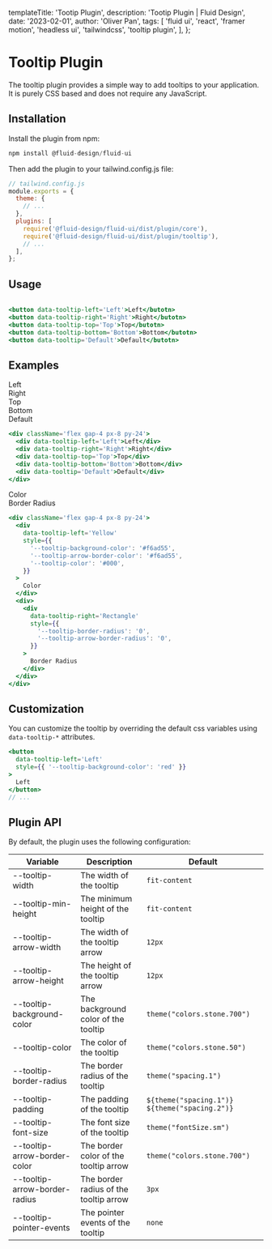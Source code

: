 
  templateTitle: 'Tootip Plugin',
  description: 'Tootip Plugin | Fluid Design',
  date: '2023-02-01',
  author: 'Oliver Pan',
  tags: [
    'fluid ui',
    'react',
    'framer motion',
    'headless ui',
    'tailwindcss',
    'tooltip plugin',
  ],
};


# Tooltip Plugin

The tooltip plugin provides a simple way to add tooltips to your application.
It is purely CSS based and does not require any JavaScript.

## Installation

Install the plugin from npm:

```js
npm install @fluid-design/fluid-ui
```

Then add the plugin to your tailwind.config.js file:

```js tailwind.config.js
// tailwind.config.js
module.exports = {
  theme: {
    // ...
  },
  plugins: [
    require('@fluid-design/fluid-ui/dist/plugin/core'),
    require('@fluid-design/fluid-ui/dist/plugin/tooltip'),
    // ...
  ],
};
```

## Usage

```jsx

<button data-tooltip-left='Left'>Left</butotn>
<button data-tooltip-right='Right'>Right</butotn>
<button data-tooltip-top='Top'>Top</butotn>
<button data-tooltip-bottom='Bottom'>Bottom</butotn>
<button data-tooltip='Default'>Default</butotn>

```

## Examples

<CodeFrame title='Basic Tooltip'>
  <div className='flex gap-4 px-8 py-24'>
    <div className='text-gray-700 dark:text-gray-200' data-tooltip-left='Left'>
      Left
    </div>
    <div
      className='text-gray-700 dark:text-gray-200'
      data-tooltip-right='Right'
    >
      Right
    </div>
    <div className='text-gray-700 dark:text-gray-200' data-tooltip-top='Top'>
      Top
    </div>
    <div
      className='text-gray-700 dark:text-gray-200'
      data-tooltip-bottom='Bottom'
    >
      Bottom
    </div>
    <div className='text-gray-700 dark:text-gray-200' data-tooltip='Default'>
      Default
    </div>
  </div>
</CodeFrame>

```jsx
<div className='flex gap-4 px-8 py-24'>
  <div data-tooltip-left='Left'>Left</div>
  <div data-tooltip-right='Right'>Right</div>
  <div data-tooltip-top='Top'>Top</div>
  <div data-tooltip-bottom='Bottom'>Bottom</div>
  <div data-tooltip='Default'>Default</div>
</div>
```

<CodeFrame title='Custom Tooltip'>
  <div className='flex gap-4 px-8 py-24'>
    <div
      data-tooltip-left='Yellow'
      style={{
        '--tooltip-background-color': '#f6ad55',
        '--tooltip-arrow-border-color': '#f6ad55',
        '--tooltip-color': '#000',
      }}
    >
      Color
    </div>
    <div>
      <div
        data-tooltip-right='Rectangle'
        style={{
          '--tooltip-border-radius': '0',
          '--tooltip-arrow-border-radius': '0',
        }}
      >
        Border Radius
      </div>
    </div>
  </div>
</CodeFrame>

```jsx
<div className='flex gap-4 px-8 py-24'>
  <div
    data-tooltip-left='Yellow'
    style={{
      '--tooltip-background-color': '#f6ad55',
      '--tooltip-arrow-border-color': '#f6ad55',
      '--tooltip-color': '#000',
    }}
  >
    Color
  </div>
  <div>
    <div
      data-tooltip-right='Rectangle'
      style={{
        '--tooltip-border-radius': '0',
        '--tooltip-arrow-border-radius': '0',
      }}
    >
      Border Radius
    </div>
  </div>
</div>
```

## Customization

You can customize the tooltip by overriding the default css variables using `data-tooltip-*` attributes.

```jsx
<button
  data-tooltip-left='Left'
  style={{ '--tooltip-background-color': 'red' }}
>
  Left
</button>
// ...
```

## Plugin API

By default, the plugin uses the following configuration:

| Variable                      | Description                            | Default                                       |
| ----------------------------- | -------------------------------------- | --------------------------------------------- |
| --tooltip-width               | The width of the tooltip               | `fit-content`                                 |
| --tooltip-min-height          | The minimum height of the tooltip      | `fit-content`                                 |
| --tooltip-arrow-width         | The width of the tooltip arrow         | `12px`                                        |
| --tooltip-arrow-height        | The height of the tooltip arrow        | `12px`                                        |
| --tooltip-background-color    | The background color of the tooltip    | `theme("colors.stone.700")`                   |
| --tooltip-color               | The color of the tooltip               | `theme("colors.stone.50")`                    |
| --tooltip-border-radius       | The border radius of the tooltip       | `theme("spacing.1")`                          |
| --tooltip-padding             | The padding of the tooltip             | `${theme("spacing.1")} ${theme("spacing.2")}` |
| --tooltip-font-size           | The font size of the tooltip           | `theme("fontSize.sm")`                        |
| --tooltip-arrow-border-color  | The border color of the tooltip arrow  | `theme("colors.stone.700")`                   |
| --tooltip-arrow-border-radius | The border radius of the tooltip arrow | `3px`                                         |
| --tooltip-pointer-events      | The pointer events of the tooltip      | `none`                                        |

